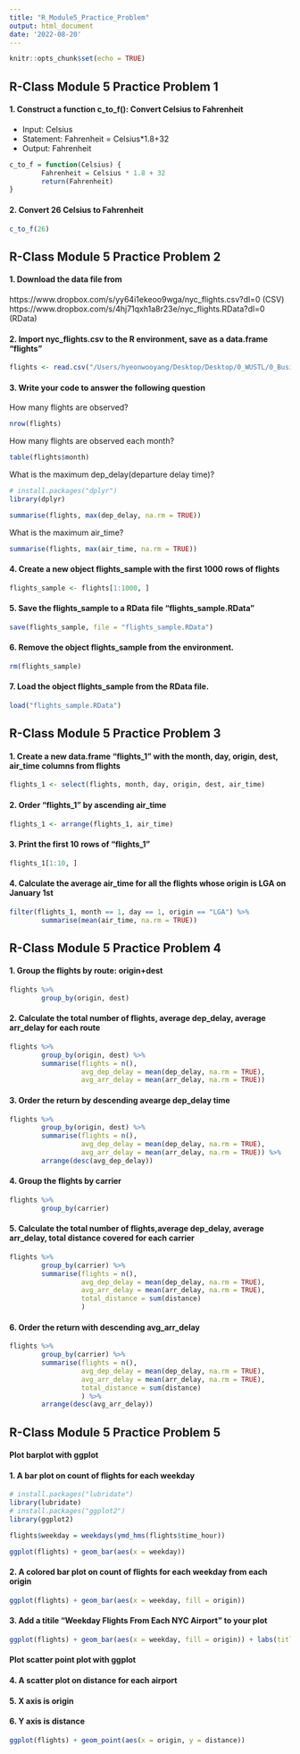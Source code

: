 ```yaml
---
title: "R_Module5_Practice_Problem"
output: html_document
date: '2022-08-20'
---
```


```r
knitr::opts_chunk$set(echo = TRUE)
```


## R-Class Module 5 Practice Problem 1

#### 1. Construct a function c_to_f(): Convert Celsius to Fahrenheit
* Input: Celsius
* Statement: Fahrenheit = Celsius*1.8+32
* Output: Fahrenheit
```r
c_to_f = function(Celsius) {
        Fahrenheit = Celsius * 1.8 + 32
        return(Fahrenheit)
}
```

#### 2. Convert 26 Celsius to Fahrenheit
```r
c_to_f(26)
```


## R-Class Module 5 Practice Problem 2

#### 1. Download the data file from 
https://www.dropbox.com/s/yy64i1ekeoo9wga/nyc_flights.csv?dl=0
(CSV) 
https://www.dropbox.com/s/4hj71qxh1a8r23e/nyc_flights.RData?dl=0 
(RData)

#### 2. Import nyc_flights.csv to the R environment, save as a data.frame “flights”

```r
flights <- read.csv("/Users/hyeonwooyang/Desktop/Desktop/0_WUSTL/0_Business_Analytics/02_pre_coursework/01_Intro_to_R_Programming/Project/My_R_Project/data/nyc_flights.csv")
```

#### 3. Write your code to answer the following question  
How many flights are observed?
```r
nrow(flights)
```
How many flights are observed each month?
```r
table(flights$month)
```
What is the maximum dep_delay(departure delay time)?
```r
# install.packages("dplyr")
library(dplyr)

summarise(flights, max(dep_delay, na.rm = TRUE))
```
What is the maximum air_time?
```r
summarise(flights, max(air_time, na.rm = TRUE))
```

#### 4. Create a new object flights_sample with the first 1000 rows of flights
```r
flights_sample <- flights[1:1000, ]
```

#### 5. Save the flights_sample to a RData file “flights_sample.RData”
```r
save(flights_sample, file = "flights_sample.RData")
```

#### 6. Remove the object flights_sample from the environment.
```r
rm(flights_sample)
```

#### 7. Load the object flights_sample from the RData file. 
```r
load("flights_sample.RData")
```


## R-Class Module 5 Practice Problem 3

#### 1. Create a new data.frame “flights_1” with the month, day, origin, dest, air_time columns from flights
```r
flights_1 <- select(flights, month, day, origin, dest, air_time)
```

#### 2. Order “flights_1” by ascending air_time
```r
flights_1 <- arrange(flights_1, air_time)
```

#### 3. Print the first 10 rows of “flights_1”
```r
flights_1[1:10, ]
```

#### 4. Calculate the average air_time for all the flights whose origin is LGA on January 1st
```r
filter(flights_1, month == 1, day == 1, origin == "LGA") %>%
        summarise(mean(air_time, na.rm = TRUE))
```

## R-Class Module 5 Practice Problem 4

#### 1. Group the flights by route: origin+dest
```r
flights %>%
        group_by(origin, dest)
```
#### 2. Calculate  the  total  number  of  flights,  average  dep_delay,  average arr_delay for each route
```r
flights %>%
        group_by(origin, dest) %>%
        summarise(flights = n(),
                  avg_dep_delay = mean(dep_delay, na.rm = TRUE),
                  avg_arr_delay = mean(arr_delay, na.rm = TRUE))
```
#### 3. Order the return by descending avearge dep_delay time
```r
flights %>%
        group_by(origin, dest) %>%
        summarise(flights = n(),
                  avg_dep_delay = mean(dep_delay, na.rm = TRUE),
                  avg_arr_delay = mean(arr_delay, na.rm = TRUE)) %>%
        arrange(desc(avg_dep_delay))
```

#### 4. Group the flights by carrier
```r
flights %>%
        group_by(carrier)
```
#### 5. Calculate  the  total  number  of  flights,average  dep_delay,  average arr_delay, total distance covered for each carrier
```r
flights %>%
        group_by(carrier) %>%
        summarise(flights = n(),
                  avg_dep_delay = mean(dep_delay, na.rm = TRUE),
                  avg_arr_delay = mean(arr_delay, na.rm = TRUE),
                  total_distance = sum(distance)
                  )
```
#### 6. Order the return with descending avg_arr_delay
```r
flights %>%
        group_by(carrier) %>%
        summarise(flights = n(),
                  avg_dep_delay = mean(dep_delay, na.rm = TRUE),
                  avg_arr_delay = mean(arr_delay, na.rm = TRUE),
                  total_distance = sum(distance)
                  ) %>%
        arrange(desc(avg_arr_delay))
```



## R-Class Module 5 Practice Problem 5

#### Plot barplot with ggplot
#### 1. A bar plot on count of flights for each weekday
```r
# install.packages("lubridate")
library(lubridate)
# install.packages("ggplot2")
library(ggplot2)

flights$weekday = weekdays(ymd_hms(flights$time_hour))

ggplot(flights) + geom_bar(aes(x = weekday))
```
#### 2. A  colored  bar  plot  on  count  of  flights  for  each  weekday  from  each origin
```r
ggplot(flights) + geom_bar(aes(x = weekday, fill = origin))
```
#### 3. Add a titile “Weekday Flights From Each NYC Airport” to your plot 
```r
ggplot(flights) + geom_bar(aes(x = weekday, fill = origin)) + labs(title = "Weekday Flights From Each NYC Airport")
```

#### Plot scatter point plot with ggplot
#### 4. A scatter plot on distance for each airport

#### 5. X axis is origin

#### 6. Y axis is distance
```r
ggplot(flights) + geom_point(aes(x = origin, y = distance))
```

